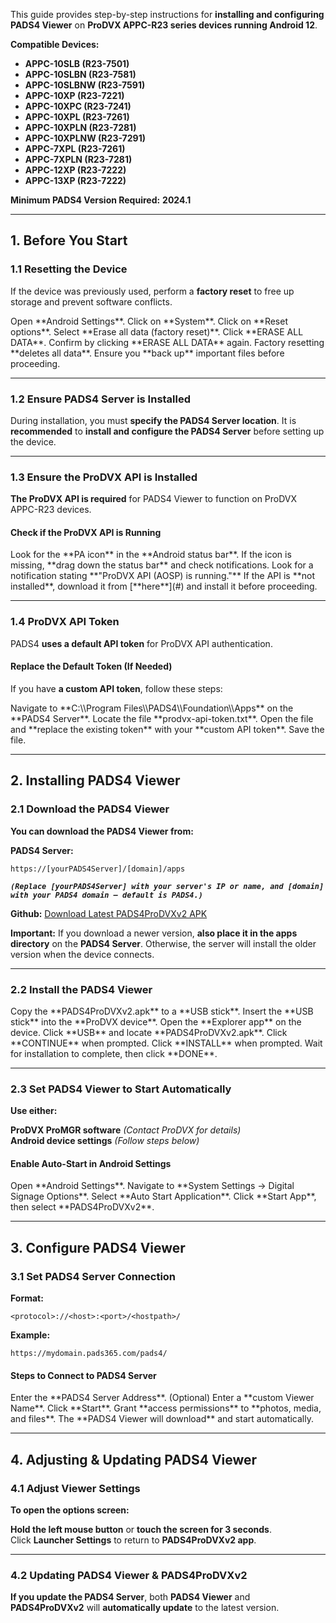 This guide provides step-by-step instructions for **installing and configuring PADS4 Viewer** on **ProDVX APPC-R23 series devices running Android 12**.

**Compatible Devices:**

- **APPC-10SLB (R23-7501)**
- **APPC-10SLBN (R23-7581)**
- **APPC-10SLBNW (R23-7591)**
- **APPC-10XP (R23-7221)**
- **APPC-10XPC (R23-7241)**
- **APPC-10XPL (R23-7261)**
- **APPC-10XPLN (R23-7281)**
- **APPC-10XPLNW (R23-7291)**
- **APPC-7XPL (R23-7261)**
- **APPC-7XPLN (R23-7281)**
- **APPC-12XP (R23-7222)**
- **APPC-13XP (R23-7222)**

**Minimum PADS4 Version Required:** **2024.1**

---

## **1. Before You Start**

### **1.1 Resetting the Device**

If the device was previously used, perform a **factory reset** to free up storage and prevent software conflicts.

<Steps>
  <Step title="Step One">
    Open **Android Settings**.
  </Step>
  <Step title="Step Two">
    Click on **System**.
  </Step>
  <Step title="Step Three">
    Click on **Reset options**.
  </Step>
  <Step title="Step Four">
    Select **Erase all data (factory reset)**.
  </Step>
  <Step title="Step Five">
    Click **ERASE ALL DATA**.
  </Step>
  <Step title="Step Six">
    Confirm by clicking **ERASE ALL DATA** again.
  </Step>
</Steps>

<Note>
  Factory resetting **deletes all data**. Ensure you **back up** important files before proceeding.
</Note>

---

### **1.2 Ensure PADS4 Server is Installed**

During installation, you must **specify the PADS4 Server location**. It is **recommended** to **install and configure the PADS4 Server** before setting up the device.

---

### **1.3 Ensure the ProDVX API is Installed**

**The ProDVX API is required** for PADS4 Viewer to function on ProDVX APPC-R23 devices.

#### **Check if the ProDVX API is Running**

<Steps>
  <Step title="Step One">
    Look for the **PA icon** in the **Android status bar**.
  </Step>
  <Step title="Step Two">
    If the icon is missing, **drag down the status bar** and check notifications.
  </Step>
  <Step title="Step Three">
    Look for a notification stating **"ProDVX API (AOSP) is running."**
  </Step>
  <Step title="Step Four">
    If the API is **not installed**, download it from [**here**](#) and install it before proceeding.
  </Step>
</Steps>

---

### **1.4 ProDVX API Token**

PADS4 **uses a default API token** for ProDVX API authentication.

#### **Replace the Default Token (If Needed)**

If you have **a custom API token**, follow these steps:

<Steps>
  <Step title="Step One">
    Navigate to **C:\\Program Files\\PADS4\\Foundation\\Apps** on the **PADS4 Server**.
  </Step>
  <Step title="Step Two">
    Locate the file **prodvx-api-token.txt**.
  </Step>
  <Step title="Step Three">
    Open the file and **replace the existing token** with your **custom API token**.
  </Step>
  <Step title="Step Four">
    Save the file.
  </Step>
</Steps>

---

## **2. Installing PADS4 Viewer**

### **2.1 Download the PADS4 Viewer**

**You can download the PADS4 Viewer from:**

**PADS4 Server:**

```
https://[yourPADS4Server]/[domain]/apps
```

******_``(Replace [yourPADS4Server] with your server's IP or name, and [domain] with your PADS4 domain – default is PADS4.)``_******

**Github:** [Download Latest PADS4ProDVXv2 APK](https://github.com/PADS4/PADS4-Viewer-ProDVX-r23/releases/latest)

**Important:** If you download a newer version, **also place it in the apps directory** on the **PADS4 Server**. Otherwise, the server will install the older version when the device connects.

---

### **2.2 Install the PADS4 Viewer**

<Steps>
  <Step title="Step One">
    Copy the **PADS4ProDVXv2.apk** to a **USB stick**.
  </Step>
  <Step title="Step Two">
    Insert the **USB stick** into the **ProDVX device**.
  </Step>
  <Step title="Step Three">
    Open the **Explorer app** on the device.
  </Step>
  <Step title="Step Four">
    Click **USB** and locate **PADS4ProDVXv2.apk**.
  </Step>
  <Step title="Step Five">
    Click **CONTINUE** when prompted.
  </Step>
  <Step title="Step Six">
    Click **INSTALL** when prompted.
  </Step>
  <Step title="Step Seven">
    Wait for installation to complete, then click **DONE**.
  </Step>
</Steps>

---

### **2.3 Set PADS4 Viewer to Start Automatically**

**Use either:**

**ProDVX ProMGR software** _(Contact ProDVX for details)_\
**Android device settings** _(Follow steps below)_

#### **Enable Auto-Start in Android Settings**

<Steps>
  <Step title="Step One">
    Open **Android Settings**.
  </Step>
  <Step title="Step Two">
    Navigate to **System Settings → Digital Signage Options**.
  </Step>
  <Step title="Step Three">
    Select **Auto Start Application**.
  </Step>
  <Step title="Step Four">
    Click **Start App**, then select **PADS4ProDVXv2**.
  </Step>
</Steps>

---

## **3. Configure PADS4 Viewer**

### **3.1 Set PADS4 Server Connection**

**Format:**

```
<protocol>://<host>:<port>/<hostpath>/
```

**Example:**

```
https://mydomain.pads365.com/pads4/
```

#### **Steps to Connect to PADS4 Server**

<Steps>
  <Step title="Step One">
    Enter the **PADS4 Server Address**.
  </Step>
  <Step title="Step Two">
    (Optional) Enter a **custom Viewer Name**.
  </Step>
  <Step title="Step Three">
    Click **Start**.
  </Step>
  <Step title="Step Four">
    Grant **access permissions** to **photos, media, and files**.
  </Step>
  <Step title="Step Five">
    The **PADS4 Viewer will download** and start automatically.
  </Step>
</Steps>

---

## **4. Adjusting & Updating PADS4 Viewer**

### **4.1 Adjust Viewer Settings**

**To open the options screen:**

**Hold the left mouse button** or **touch the screen for 3 seconds**.\
Click **Launcher Settings** to return to **PADS4ProDVXv2 app**.

---

### **4.2 Updating PADS4 Viewer & PADS4ProDVXv2**

**If you update the PADS4 Server**, both **PADS4 Viewer** and **PADS4ProDVXv2** will **automatically update** to the latest version.